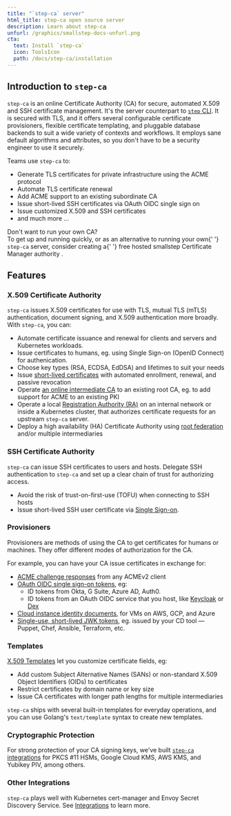 ```yaml
---
title: "`step-ca` server"
html_title: step-ca open source server
description: Learn about step-ca
unfurl: /graphics/smallstep-docs-unfurl.png
cta:
  text: Install `step-ca`
  icon: ToolsIcon
  path: /docs/step-ca/installation
---
```



## Introduction to `step-ca`

`step-ca` is an online Certificate Authority (CA) for secure, automated X.509 and SSH certificate management. 
It's the server counterpart to [`step` CLI](/docs/step-cli).
It is secured with TLS,
and it offers several configurable certificate provisioners, flexible certificate templating, and pluggable database backends to suit a wide variety of contexts and workflows.
It employs sane default algorithms and attributes,
so you don't have to be a security engineer to use it securely.

Teams use `step-ca` to:
- Generate TLS certificates for private infrastructure using the ACME protocol
- Automate TLS certificate renewal
- Add ACME support to an existing subordinate CA
- Issue short-lived SSH certificates via OAuth OIDC single sign on
- Issue customized X.509 and SSH certificates
- and much more ...

<Alert severity="success">
  <AlertTitle>Don&apos;t want to run your own CA?</AlertTitle>
  <div>
    To get up and running quickly, or as an alternative to running your own{' '}
    <Code>step-ca</Code> server, consider creating a{' '}
    <Link
      external
      href="https://smallstep.com/signup?product=cm"
    >
      free hosted smallstep Certificate Manager authority
    </Link>
    .
  </div>
</Alert>

## Features

### X.509 Certificate Authority

`step-ca` issues X.509 certificates for use with TLS, mutual TLS (mTLS) authentication, document signing, and X.509 authentication more broadly.
With `step-ca`, you can:

- Automate certificate issuance and renewal for clients and servers and Kubernetes workloads.
- Issue certificates to humans, eg. using Single Sign-on (OpenID Connect) for authenication.
- Choose key types (RSA, ECDSA, EdDSA) and lifetimes to suit your needs
- Issue [short-lived certificates](https://smallstep.com/blog/passive-revocation.html) with automated enrollment, renewal, and passive revocation
- Operate [an online intermediate CA](https://smallstep.com/docs/tutorials/intermediate-ca-new-ca) to an existing root CA, eg. to add support for ACME to an existing PKI
- Operate a local [Registration Authority (RA)](/docs/step-ca/configuration#registration-authority-ra-mode) on an internal network or inside a Kubernetes cluster, that authorizes certificate requests for an upstream `step-ca` server.
- Deploy a high availability (HA) Certificate Authority using [root federation](https://smallstep.com/blog/step-v0.8.3-federation-root-rotation.html) and/or multiple intermediaries


### SSH Certificate Authority

`step-ca` can issue SSH certificates to users and hosts.
Delegate SSH authentication to `step-ca`
and set up a clear chain of trust for authorizing access.

- Avoid the risk of trust-on-first-use (TOFU) when connecting to SSH hosts
- Issue short-lived SSH user certificate via [Single Sign-on](https://smallstep.com/blog/diy-single-sign-on-for-ssh/).

### Provisioners

Provisioners are methods of using the CA to get certificates for humans or machines.
They offer different modes of authorization for the CA.

For example, you can have your CA issue certificates in exchange for:
- [ACME challenge responses](/docs/tutorials/acme-protocol-acme-clients) from any ACMEv2 client
- [OAuth OIDC single sign-on tokens](https://smallstep.com/blog/easily-curl-services-secured-by-https-tls.html), eg:
  - ID tokens from Okta, G Suite, Azure AD, Auth0.
  - ID tokens from an OAuth OIDC service that you host, like [Keycloak](https://www.keycloak.org/) or [Dex](https://github.com/dexidp/dex)
- [Cloud instance identity documents](https://smallstep.com/blog/embarrassingly-easy-certificates-on-aws-azure-gcp/), for VMs on AWS, GCP, and Azure
- [Single-use, short-lived JWK tokens](/docs/step-ca/provisioners#jwk), eg. issued by your CD tool — Puppet, Chef, Ansible, Terraform, etc.

### Templates

[X.509 Templates](/docs/step-ca/templates#x509-templates) let you customize certificate fields, eg:
- Add custom Subject Alternative Names (SANs) or non-standard X.509 Object Identifiers (OIDs) to certificates
- Restrict certificates by domain name or key size
- Issue CA certificates with longer path lengths for multiple intermediaries

`step-ca` ships with several built-in templates for everyday operations,
and you can use Golang's `text/template` syntax to create new templates.

### Cryptographic Protection

For strong protection of your CA signing keys, we've built [`step-ca` integrations](/docs/step-ca/configuration#cryptographic-protection) for PKCS #11 HSMs, Google Cloud KMS, AWS KMS, and Yubikey PIV, among others.

### Other Integrations

`step-ca` plays well with Kubernetes cert-manager and Envoy Secret Discovery Service. See [Integrations](/docs/step-ca/integrations) to learn more.
